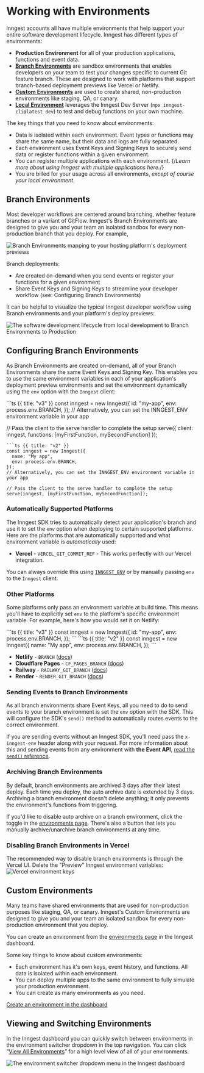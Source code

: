 # Working with Environments

Inngest accounts all have multiple environments that help support your entire software development lifecycle. Inngest has different types of environments:

-   **Production Environment** for all of your production applications, functions and event data.
-   [**Branch Environments**](#branch-environments) are sandbox environments that enables developers on your team to test your changes specific to current Git feature branch. These are designed to work with platforms that support branch-based deployment previews like Vercel or Netlify.
-   [**Custom Environments**](#custom-environments) are used to create shared, non-production environments like staging, QA, or canary.
-   [**Local Environment**](/docs/local-development) leverages the Inngest Dev Server (`npx inngest-cli@latest dev`) to test and debug functions on your own machine.

The key things that you need to know about environments:

-   Data is isolated within each environment. Event types or functions may share the same name, but their data and logs are fully separated.
-   Each environment uses Event Keys and Signing Keys to securely send data or register functions within a given environment.
-   You can register multiple applications with each environment. {/*Learn more about using Inngest with multiple applications here.*/}
-   You are billed for your usage across all environments, _except of course your local environment_.

## Branch Environments

Most developer workflows are centered around branching, whether feature branches or a variant of GitFlow. Inngest's Branch Environments are designed to give you and your team an isolated sandbox for every non-production branch that you deploy. For example,

![Branch Environments mapping to your hosting platform's deployment previews](/assets/docs/environments/branch-environments-with-your-platform.svg)

Branch deployments:

-   Are created on-demand when you send events or register your functions for a given environment
-   Share Event Keys and Signing Keys to streamline your developer workflow (see: Configuring Branch Environments)

It can be helpful to visualize the typical Inngest developer workflow using Branch environments and your platform's deploy previews:

![The software development lifecycle from local development to Branch Environments to Production](/assets/docs/environments/branch-environments-sdlc.svg)

## Configuring Branch Environments

As Branch Environments are created on-demand, all of your Branch Environments share the same Event Keys and Signing Key. This enables you to use the same environment variables in each of your application's deployment preview environments and set the environment dynamically using the `env` option with the `Inngest` client:

<CodeGroup>
```ts {{ title: "v3" }}
const inngest = new Inngest({
  id: "my-app",
  env: process.env.BRANCH,
});
// Alternatively, you can set the INNGEST_ENV environment variable in your app

// Pass the client to the serve handler to complete the setup
serve({ client: inngest, functions: [myFirstFunction, mySecondFunction] });
```
```ts {{ title: "v2" }}
const inngest = new Inngest({
  name: "My app",
  env: process.env.BRANCH,
});
// Alternatively, you can set the INNGEST_ENV environment variable in your app

// Pass the client to the serve handler to complete the setup
serve(inngest, [myFirstFunction, mySecondFunction]);
```
</CodeGroup>

### Automatically Supported Platforms

The Inngest SDK tries to automatically detect your application's branch and use it to set the `env` option when deploying to certain supported platforms. Here are the platforms that are automatically supported and what environment variable is _automatically_ used:

-   **Vercel** - `VERCEL_GIT_COMMIT_REF` - This works perfectly with our Vercel integration.

You can always override this using [`INNGEST_ENV`](/docs/sdk/environment-variables#inngest-env) or by manually passing `env` to the `Inngest` client.

### Other Platforms

Some platforms only pass an environment variable at build time. This means you'll have to explicitly set `env` to the platform's specific environment variable. For example, here's how you would set it on Netlify:

<CodeGroup>
```ts {{ title: "v3" }}
const inngest = new Inngest({
  id: "my-app",
  env: process.env.BRANCH,
});
```
```ts {{ title: "v2" }}
const inngest = new Inngest({
  name: "My app",
  env: process.env.BRANCH,
});
```
</CodeGroup>

-   **Netlify** - `BRANCH` ([docs](https://docs.netlify.com/configure-builds/environment-variables/#git-metadata))
-   **Cloudflare Pages** - `CF_PAGES_BRANCH` ([docs](https://developers.cloudflare.com/pages/platform/build-configuration/#environment-variables))
-   **Railway** - `RAILWAY_GIT_BRANCH` ([docs](https://docs.railway.app/develop/variables#railway-provided-variables))
-   **Render** - `RENDER_GIT_BRANCH` ([docs](https://render.com/docs/environment-variables#all-services))

### Sending Events to Branch Environments

As all branch environments share Event Keys, all you need to do to send events to your branch environment is set the `env` option with the SDK. This will configure the SDK's `send()` method to automatically routes events to the correct environment.

If you are sending events without an Inngest SDK, you'll need pass the `x-inngest-env` header along with your request. For more information about this and sending events from any environment with **the Event API**, [read the `send()` reference](/docs/reference/events/send#send-events-via-http-event-api).

### Archiving Branch Environments

By default, branch environments are archived 3 days after their latest deploy. Each time you deploy, the auto archive date is extended by 3 days. Archiving a branch environment doesn't delete anything; it only prevents the environment's functions from triggering.

If you'd like to disable auto archive on a branch environment, click the toggle in the [environments page](https://app.inngest.com/env). There's also a button that lets you manually archive/unarchive branch environments at any time.

### Disabling Branch Environments in Vercel

The recommended way to disable branch environments is through the Vercel UI. Delete the "Preview" Inngest environment variables:
![Vercel environment keys](/assets/docs/environments/environment-keys.jpg)

## Custom Environments

Many teams have shared environments that are used for non-production purposes like staging, QA, or canary. Inngest's Custom Environments are designed to give you and your team an isolated sandbox for every non-production environment that you deploy.

You can create an environment from the [environments page](https://app.inngest.com/env) in the Inngest dashboard.

Some key things to know about custom environments:

* Each environment has it's own keys, event history, and functions. All data is isolated within each environment.
* You can deploy multiple apps to the same environment to fully simulate your production environment.
* You can create as many environments as you need.

[Create an environment in the dashboard](https://app.inngest.com/create-environment)

## Viewing and Switching Environments

In the Inngest dashboard you can quickly switch between environments in the environment switcher dropdown in the top navigation. You can click “[View All Environments](https://app.inngest.com/env)” for a high level view of all of your environments.

![The environment switcher dropdown menu in the Inngest dashboard](/assets/docs/environments/branch-dropdown.png)
